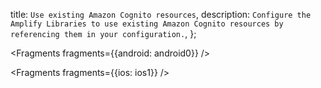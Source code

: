   title: `Use existing Amazon Cognito resources`,
  description: `Configure the Amplify Libraries to use existing Amazon Cognito resources by referencing them in your configuration.`,
};


<Fragments fragments={{android: android0}} />


<Fragments fragments={{ios: ios1}} />
